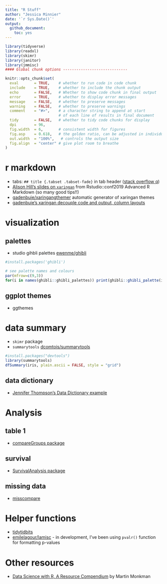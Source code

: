 ```yaml
---
title: "R Stuff"
author: "Jessica Minnier"
date: '`r Sys.Date()`'
output:   
  github_document:
    toc: yes
---
```


<!-- The .md file is generated from a .Rmd file, please edit the .Rmd file! -->

```r
library(tidyverse)
library(readxl)
library(skimr)
library(janitor)
library(jmmisc)
#### Global chunk options -----------------------------

knitr::opts_chunk$set(
  eval       = TRUE,    # whether to run code in code chunk
  include    = TRUE,    # whether to include the chunk output
  echo       = FALSE,   # Whether to show code chunk in final output
  error      = TRUE,    # whether to display error messages
  message    = FALSE,   # whether to preserve messages
  warning    = FALSE,   # whether to preserve warnings
  comment    = "#>",    # a character string to append at start
                        # of each line of results in final document
  tidy       = FALSE,   # whether to tidy code chunks for display
  dpi        = 96, 
  fig.width  = 6,       # consistent width for figures
  fig.asp    = 0.618,   # the golden ratio, can be adjusted in individual chunks
  out.width  = "100%",   # controls the output size
  fig.align  = "center" # give plot room to breathe
)
```

# r markdown

- tabs: `## title {.tabset .tabset-fade}` in tab header ([stack overflow q](https://stackoverflow.com/questions/38062706/rmarkdown-tabbed-and-untabbed-headings))
- [Alison Hill's slides on `xaringan`](https://arm.rbind.io/slides/xaringan.html) from Rstudio::conf2019 Advanced R Markdown (so many good tips!!)
- [gadenbuie/xaringangthemer](https://github.com/gadenbuie/xaringanthemer) automatic generator of xaringan themes
- [gadenbuie's xaringan decouple code and output, column layouts](https://www.garrickadenbuie.com/blog/decouple-code-and-output-in-xaringan-slides/)

# visualization

## palettes

- studio gihbli palettes [ewenme/ghibli](https://github.com/ewenme/ghibli)

```r
#install.packages('ghibli')

# see palette names and colours
par(mfrow=c(9,3))
for(i in names(ghibli::ghibli_palettes)) print(ghibli::ghibli_palette(i))

```

## ggplot themes

- ggthemes

# data summary

- `skimr` package
- `summarytools` [dcomtois/summarytools](https://github.com/dcomtois/summarytools)

```r
#install.packages("devtools")
library(summarytools)
dfSummary(iris, plain.ascii = FALSE, style = "grid")
```

## data dictionary

- [Jennifer Thompson's Data Dictionary example](https://gist.github.com/jenniferthompson/1e6059569214807bbc7db472ff117442)

# Analysis

## table 1

- [compareGroups package](https://cran.r-project.org/web/packages/compareGroups/vignettes/compareGroups_vignette.html)

## survival

- [SurvivalAnalysis package](https://cran.r-project.org/web/packages/survivalAnalysis/vignettes/univariate.html)

## missing data

- [misscompare](https://cran.r-project.org/web/packages/missCompare/vignettes/misscompare.html)

# Helper functions

- [tidytidbits](https://cran.r-project.org/web/packages/tidytidbits/readme/README.html)
- [emilelagour/lamisc](https://github.com/emilelatour/lamisc) - in development, I've been using `pvalr()` function for formatting p-values

# Other resources

- [Data Science with R, A Resource Compendium](https://bookdown.org/martin_monkman/DataScienceResources_book/) by Martin Monkman

